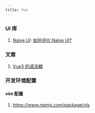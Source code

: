 ```yaml
---
title: Vue
---
```


### UI 库

1. [Naive UI](https://www.naiveui.com/zh-CN/os-theme): [如何评价 Naïve UI?](https://www.zhihu.com/question/463736268/answer/1928879382?utm_medium=social&utm_oi=47974344294400&utm_psn=1637827491472490496&utm_source=ZHShareTargetIDMore) <Badge github="https://github.com/tusen-ai/naive-ui" npm="naive-ui" />

### 文章

1. [Vue3 的语法糖](https://mp.weixin.qq.com/s/b7Zqwqbe0FRlntvSSTFCBg)

### 开发环境配置

#### vim 配置

1. https://www.npmjs.com/package/vls
